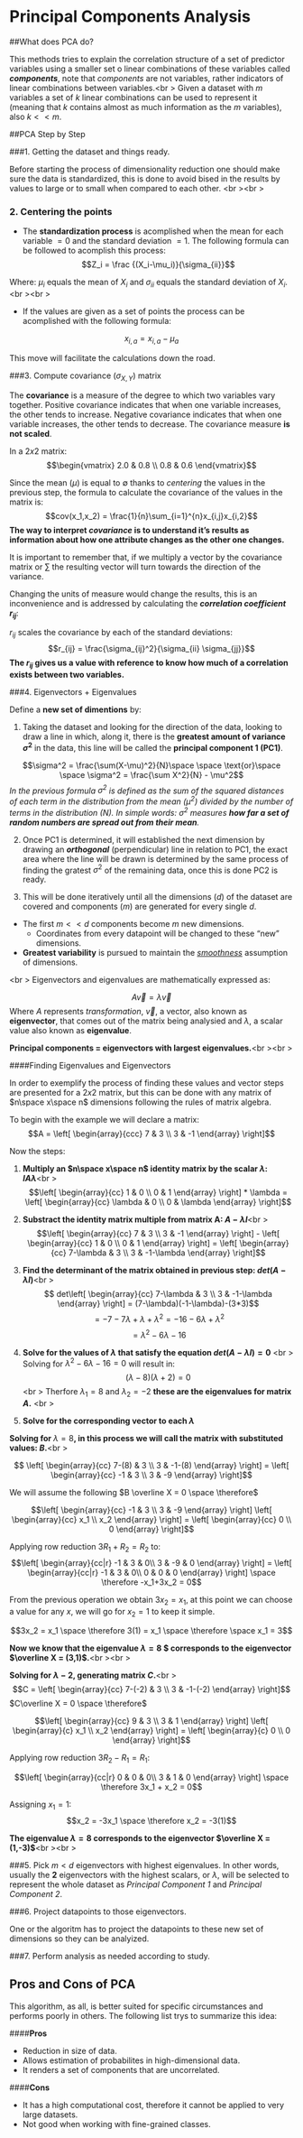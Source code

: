 # Principal Components Analysis {#intro}

##What does PCA do?

This methods tries to explain the correlation structure of a set of predictor variables using a smaller set o linear combinations of these variables called ***components***, note that *components* are not variables, rather indicators of linear combinations between variables.<br \>
Given a dataset with $m$ variables a set of $k$ linear combinations can be used to represent it (meaning that $k$ contains almost as much information as the $m$ variables), also $k<<m$.

##PCA Step by Step

###1. Getting the dataset and things ready.


Before starting the process of dimensionality reduction one should make sure the data is standardized, this is done to avoid bised in the results by values to large or to small when compared to each other. <br \><br \>

### 2. Centering the points

  - The **standardization process** is acomplished when the mean for each variable $=0$ and the standard deviation $=1$. The following formula can be followed to acomplish this process:
$$Z_i = \frac {(X_i-\mu_i)}{\sigma_{ii}}$$


Where: $\mu_i$ equals the mean of $X_i$ and $\sigma_{ii}$ equals the standard deviation of $X_i$. <br \><br \>

  - If the values are given as a set of points the process can be acomplished with the following formula:

$$x_{i,a} = x_{i,a} - \mu_a$$

This move will facilitate the calculations down the road.


###3. Compute covariance ($\sigma_{X,Y}$) matrix

The **covariance** is a measure of the degree to which two variables vary together. Positive covariance indicates that when one variable increases, the other tends to increase. Negative covariance indicates that when one variable increases, the other tends to decrease.
The covariance measure **is not scaled**.

In a $2x2$ matrix:
$$\begin{vmatrix}
2.0 & 0.8 \\
0.8 & 0.6
\end{vmatrix}$$

Since the mean ($\mu$) is equal to $\emptyset$ thanks to *centering* the values in the previous step, the formula to calculate the covariance of the values in the matrix is:
$$cov(x_1,x_2) = \frac{1}{n}\sum_{i=1}^{n}x_{i,j}x_{i,2}$$
**The way to interpret *covariance* is to understand it's results as information about how one attribute changes as the other one changes.**

It is important to remember that, if we multiply a vector by the covariance matrix or $\sum$ the resulting vector will turn towards the direction of the variance.

Changing the units of measure would change the results, this is an inconvenience and is addressed by calculating the ***correlation coefficient $r_{ij}$***:

$r_{ij}$ scales the covariance by each of the standard deviations:
$$r_{ij} = \frac{\sigma_{ij}^2}{\sigma_{ii} \sigma_{jj}}$$
**The $r_{ij}$ gives us a value with reference to know how much of a correlation exists between two variables.**


###4. Eigenvectors + Eigenvalues

Define a **new set of dimentions** by:

  1. Taking the dataset and looking for the direction of the data, looking to draw a line in which, along it, there is the **greatest amount of variance $\sigma^2$** in the data, this line will be called the **principal component 1 (PC1)**.
    
$$\sigma^2 = \frac{\sum(X-\mu)^2}{N}\space \space  \text{or}\space \space \sigma^2 = \frac{\sum X^2}{N} - \mu^2$$
 *In the previous formula $\sigma^2$ is defined as the sum of the squared distances of each term in the distribution from the mean ($\mu^2$) divided by the number of terms in the distribution ($N$). In simple words: $\sigma^2$ measures **how far a set of random numbers are spread out from their mean**.*

  2. Once PC1 is determined, it will established the next dimension by drawing an ***orthogonal*** (perpendicular) line in relation to PC1, the exact area where the line will be drawn is determined by the same process of finding the gratest $\sigma^2$ of the remaining data, once this is done PC2 is ready.

  3. This will be done iteratively until all the dimensions ($d$) of the dataset are covered and components ($m$) are generated for every single $d$.

  - The first $m<<d$ components become $m$ new dimensions.
    - Coordinates from every datapoint will be changed to these "new" dimensions.
  
  - **Greatest variability** is pursued to maintain the [*smoothness*](https://rpubs.com/generaviles/248692) assumption of dimensions.

<br \>
Eigenvectors and eigenvalues are mathematically expressed as:

$$A \overrightarrow{v} = \lambda \overrightarrow{v}$$
Where $A$ represents *transformation*, $\overrightarrow{v}$, a vector, also known as **eigenvector**, that comes out of the matrix being analysied and $\lambda$, a scalar value also known as **eigenvalue**.

**Principal components = eigenvectors with largest eigenvalues.**<br \><br \>

####Finding Eigenvalues and Eigenvectors

In order to exemplify the process of finding these values and vector steps are presented for a $2x2$ matrix, but this can be done with any matrix of $n\space x\space n$ dimensions following the rules of matrix algebra.

To begin with the example we will declare a matrix:
  $$A =  \left[ \begin{array}{ccc}
7 & 3 \\
3 & -1  \end{array} \right]$$

Now the steps:

  1. **Multiply an $n\space x\space n$ identity matrix by the scalar $\lambda$: $IA\lambda$**<br \>
  $$\left[ \begin{array}{cc}
1 & 0 \\
0 & 1  \end{array} \right] * \lambda = \left[ \begin{array}{cc}
\lambda & 0 \\
0 & \lambda  \end{array} \right]$$
  
  1. **Substract the identity matrix multiple from matrix A: $A-\lambda I$**<br \>
  $$\left[ \begin{array}{cc}
7 & 3 \\
3 & -1  \end{array} \right] - \left[ \begin{array}{cc}
1 & 0 \\
0 & 1  \end{array} \right] = \left[ \begin{array}{cc}
7-\lambda & 3 \\
3 & -1-\lambda  \end{array} \right]$$
  
  1. **Find the determinant of the matrix obtained in previous step: $det(A-\lambda I)$**<br \>
  $$ det\left[ \begin{array}{cc}
7-\lambda & 3 \\
3 & -1-\lambda  \end{array} \right] = (7-\lambda)(-1-\lambda)-(3*3)$$
$$= - 7 - 7 \lambda + \lambda + \lambda^2 = -16-6\lambda + \lambda^2$$
$$= \lambda^2 - 6\lambda -16$$
  
  1. **Solve for the values of $\lambda$ that satisfy the equation $det(A-\lambda I)=0$** <br \>
  Solving for $\lambda^2 - 6\lambda -16 = 0$ will result in: $$(\lambda-8)(\lambda+2)=0$$
<br \>
Therfore $\lambda_1 = 8$ and $\lambda_2 = -2$ **these are the eigenvalues for matrix $A$.** <br \>
  
  1. **Solve for the corresponding vector to each $\lambda$**
  
  **Solving for **$\lambda = 8$**, in this process we will call the matrix with substituted values: $B$.**<br \>
  
  $$ \left[ \begin{array}{cc}
7-(8) & 3 \\
3 & -1-(8)  \end{array} \right] =  \left[ \begin{array}{cc}
-1 & 3 \\
3 & -9  \end{array} \right]$$

We will assume the following $B \overline X = 0 \space \therefore$

$$\left[ \begin{array}{cc}
-1 & 3 \\
3 & -9  \end{array} \right] \left[ \begin{array}{cc}
x_1 \\
x_2 \end{array} \right] = \left[ \begin{array}{cc}
0 \\
0 \end{array} \right]$$

Applying row reduction $3R_1 + R_2 = R_2$ to:
$$\left[ \begin{array}{cc|r}
-1 & 3 & 0\\
3 & -9 & 0  \end{array} \right] = \left[ \begin{array}{cc|r}
-1 & 3 & 0\\
0 & 0 & 0  \end{array} \right] \space \therefore -x_1+3x_2 = 0$$

From the previous operation we obtain $3x_2 = x_1$, at this point we can choose a value for any $x$, we will go for $x_2 = 1$ to keep it simple.

$$3x_2 = x_1 \space \therefore 3(1) = x_1 \space \therefore \space x_1 = 3$$

**Now we know that the eigenvalue $\lambda = 8$ $ corresponds to the eigenvector $\overline X = (3,1)$.**<br \><br \>

**Solving for $\lambda -2$, generating matrix $C$.**<br \>
$$C = \left[ \begin{array}{cc}
7-(-2) & 3 \\
3 & -1-(-2)  \end{array} \right]$$
$C\overline X = 0 \space \therefore$

$$\left[ \begin{array}{cc}
9 & 3 \\
3 & 1  \end{array} \right] \left[ \begin{array}{c}
x_1 \\
x_2  \end{array} \right] = \left[ \begin{array}{c}
0 \\
0  \end{array} \right]$$

Applying row reduction $3R_2 - R_1 = R_1$:

$$\left[ \begin{array}{cc|r}
0 & 0 & 0\\
3 & 1 & 0 \end{array} \right] \space \therefore 3x_1 + x_2 = 0$$

Assigning $x_1 = 1$:
$$x_2 = -3x_1 \space \therefore x_2 = -3(1)$$

**The eigenvalue $\lambda = 8$ corresponds to the eigenvector $\overline X = (1,-3)$**<br \><br \>

###5. Pick $m<d$ eigenvectors with highest eigenvalues.
In other words, usually the **2** eigenvectors with the highest scalars, or $\lambda$, will be selected to represent the whole dataset as *Principal Component 1* and *Principal Component 2*.

###6. Project datapoints to those eigenvectors.

One or the algoritm has to project the datapoints to these new set of dimensions so they can be analyized.

###7. Perform analysis as needed according to study.


## Pros and Cons of PCA

This algorithm, as all, is better suited for specific circumstances and performs poorly in others. The following list trys to summarize this idea:

####**Pros**
  
  - Reduction in size of data.
  - Allows estimation of probabilites in high-dimensional data.
  - It renders a set of components that are uncorrelated.
  
  
####**Cons**

  - It has a high computational cost, therefore it cannot be applied to very large datasets.
  - Not good when working with fine-grained classes.
  
